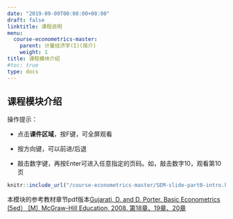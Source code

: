 ```yaml
---
date: "2019-09-09T00:00:00+08:00"
draft: false
linktitle: 课程说明
menu:
  course-econometrics-master:
    parent: 计量经济学(I)(简介)
    weight: 1
title: 课程模块介绍
#toc: true
type: docs
---
```


## 课程模块介绍

操作提示：

- 点击**课件区域**，按F键，可全屏观看

- 按方向键，可以前进/后退

- 敲击数字键，再按Enter可进入任意指定的页码。如，敲击数字10，观看第10页


```r
knitr::include_url("/course-econometrics-master/SEM-slide-part0-intro.html")
```


本模块的参考教材章节pdf版本[Gujarati, D. and D. Porter. Basic Econometrics (5ed） [M], McGraw-Hill Education, 2008. 第18章、19章、20章](/course-econometrics-master/material/Basic-Econometrics-5th-Gujarati.pdf)
